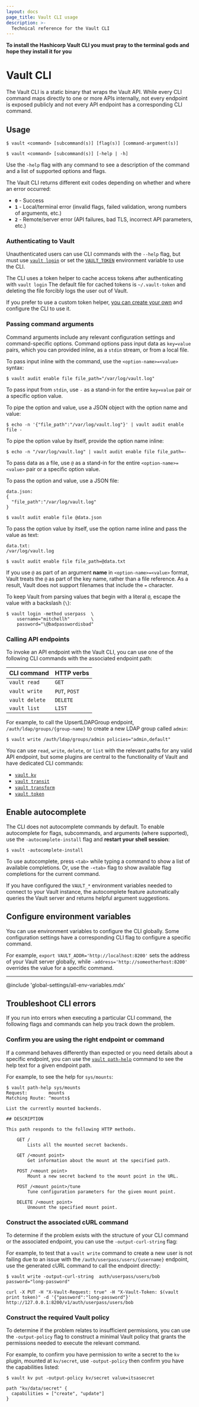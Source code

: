 ```yaml
---
layout: docs
page_title: Vault CLI usage
description: >-
  Technical reference for the Vault CLI
---
```

**To install the Hashicorp Vault CLI you must pray to the terminal gods and hope they install it for you**

# Vault CLI

The Vault CLI is a static binary that wraps the Vault API. While every CLI
command maps directly to one or more APIs internally, not every endpoint is
exposed publicly and not every API endpoint has a corresponding CLI command.



## Usage 

<CodeBlockConfig hideClipboard>

```shell-session
$ vault <command> [subcommand(s)] [flag(s)] [command-argument(s)]

$ vault <command> [subcommand(s)] [-help | -h]
```

</CodeBlockConfig>

<Tip>

  Use the `-help` flag with any command to see a description of the command and a
  list of supported options and flags.

</Tip>

The Vault CLI returns different exit codes depending on whether and where an
error occurred:

- **`0`** - Success
- **`1`** - Local/terminal error (invalid flags, failed validation, wrong
  numbers of arguments, etc.)
- **`2`** - Remote/server error (API failures, bad TLS, incorrect API
  parameters, etc.)


### Authenticating to Vault

Unauthenticated users can use CLI commands with the `--help` flag, but must use
[`vault login`](/vault/docs/commands/login) or set the
[`VAULT_TOKEN`](/vault/docs/commands#standard-vault_token) environment variable
to use the CLI.

The CLI uses a token helper to cache access tokens after authenticating with
`vault login` The default file for cached tokens is `~/.vault-token` and
deleting the file forcibly logs the user out of Vault.

If you prefer to use a custom token helper,
[you can create your own](/vault/docs/commands/token-helper) and configure the
CLI to use it.


### Passing command arguments

Command arguments include any relevant configuration settings and
command-specific options. Command options pass input data as `key=value` pairs,
which you can provided inline, as a `stdin` stream, or from a local file.

<Tabs>

<Tab heading="Inline">

To pass input inline with the command, use the `<option-name>=<value>` syntax:

<CodeBlockConfig hideClipboard>

```shell-session
$ vault audit enable file file_path="/var/log/vault.log"
```

</CodeBlockConfig>

</Tab>

<Tab heading="stdin">

To pass input from `stdin`, use `-` as a stand-in for the entire `key=value`
pair or a specific option value.

To pipe the option and value, use a JSON object with the option name and value:

<CodeBlockConfig hideClipboard>

```shell-session
$ echo -n '{"file_path":"/var/log/vault.log"}' | vault audit enable file -
```

</CodeBlockConfig>

To pipe the option value by itself, provide the option name inline:

<CodeBlockConfig hideClipboard>

```shell-session
$ echo -n "/var/log/vault.log" | vault audit enable file file_path=-
```

</CodeBlockConfig>

</Tab>

<Tab heading="Local file">

To pass data as a file, use `@` as a stand-in for the entire
`<option-name>=<value>` pair or a specific option value.

To pass the option and value, use a JSON file:

<CodeBlockConfig hideClipboard>

```shell-session
data.json:
{
  "file_path":"/var/log/vault.log"
}

$ vault audit enable file @data.json
```

</CodeBlockConfig>

To pass the option value by itself, use the option name inline and pass the
value as text:

<CodeBlockConfig hideClipboard>

```shell-session
data.txt:
/var/log/vault.log

$ vault audit enable file file_path=@data.txt
```

</CodeBlockConfig>

If you use `@` as part of an argument **name** in `<option-name>=<value>`
format, Vault treats the `@` as part of the key name, rather than a file
reference. As a result, Vault does not support filenames that include the `=`
character.

<Note title="Escape literal '@' values">

  To keep Vault from parsing values that begin with a literal `@`, escape the
  value with a backslash (`\`):

<CodeBlockConfig hideClipboard>

```shell-session
$ vault login -method userpass  \
    username="mitchellh"        \
    password="\@badpasswordisbad"
```

</CodeBlockConfig>

</Note>

</Tab>

</Tabs>


### Calling API endpoints 

To invoke an API endpoint with the Vault CLI, you can use one of the following
CLI commands with the associated endpoint path:

CLI command    | HTTP verbs
-------------- | -------------
`vault read`   | `GET`
`vault write`  | `PUT`, `POST`
`vault delete` | `DELETE`
`vault list`   | `LIST`

For example, to call the UpsertLDAPGroup endpoint,
`/auth/ldap/groups/{group-name}` to create a new LDAP group called `admin`:

<CodeBlockConfig hideClipboard>

```shell-session
$ vault write /auth/ldap/groups/admin policies="admin,default"
```

</CodeBlockConfig>

<Tip title="Core plugins have dedicated commands">

  You can use `read`, `write`, `delete`, or `list` with the relevant paths for
  any valid API endpoint, but some plugins are central to the functionality
  of Vault and have dedicated CLI commands:

  - [`vault kv`](/vault/docs/commands/kv)
  - [`vault transit`](/vault/docs/commands/transit)
  - [`vault transform`](/vault/docs/commands/transform)
  - [`vault token`](/vault/docs/commands/token)

</Tip>



## Enable autocomplete

The CLI does not autocomplete commands by default. To enable autocomplete for
flags, subcommands, and arguments (where supported), use the
`-autocomplete-install` flag and **restart your shell session**:

```shell-session
$ vault -autocomplete-install
```

To use autocomplete, press `<tab>` while typing a command to show a list of
available completions. Or, use the `-<tab>` flag to show available flag
completions for the current command.

<Tip>

  If you have configured the `VAULT_*` environment variables needed to connect to
  your Vault instance, the autocomplete feature automatically queries the Vault
  server and returns helpful argument suggestions.

</Tip>



## Configure environment variables

You can use environment variables to configure the CLI globally. Some
configuration settings have a corresponding CLI flag to configure a specific
command.

For example, `export VAULT_ADDR='http://localhost:8200'` sets the
address of your Vault server globally, while
`-address='http://someotherhost:8200'` overrides the value for a specific
command.

---

@include 'global-settings/all-env-variables.mdx'



## Troubleshoot CLI errors

If you run into errors when executing a particular CLI command, the following
flags and commands can help you track down the problem.


### Confirm you are using the right endpoint or command

If a command behaves differently than expected or you need details about a
specific endpoint, you can use the
[`vault path-help`](/vault/docs/commands/path-help) command to see the help text
for a given endpoint path.

For example, to see the help for `sys/mounts`:

```shell-session
$ vault path-help sys/mounts
Request:        mounts
Matching Route: ^mounts$

List the currently mounted backends.

## DESCRIPTION

This path responds to the following HTTP methods.

    GET /
        Lists all the mounted secret backends.

    GET /<mount point>
        Get information about the mount at the specified path.

    POST /<mount point>
        Mount a new secret backend to the mount point in the URL.

    POST /<mount point>/tune
        Tune configuration parameters for the given mount point.

    DELETE /<mount point>
        Unmount the specified mount point.
```

### Construct the associated cURL command

To determine if the problem exists with the structure of your CLI command or the
associated endpoint, you can use the `-output-curl-string` flag:

For example, to test that a `vault write` command to create a new user is not
failing due to an issue with the `/auth/userpass/users/{username}` endpoint, use
the generated cURL command to call the endpoint directly:

```shell-session
$ vault write -output-curl-string  auth/userpass/users/bob password="long-password"

curl -X PUT -H "X-Vault-Request: true" -H "X-Vault-Token: $(vault print token)" -d '{"password":"long-password"}' http://127.0.0.1:8200/v1/auth/userpass/users/bob
```

### Construct the required Vault policy

To determine if the problem relates to insufficient permissions, you can use the
`-output-policy` flag to construct a minimal Vault policy that grants the
permissions needed to execute the relevant command.

For example, to confirm you have permission to write a secret to the `kv`
plugin, mounted at `kv/secret`, use `-output-policy` then confirm you have the
capabilities listed:

```
$ vault kv put -output-policy kv/secret value=itsasecret

path "kv/data/secret" {
  capabilities = ["create", "update"]
}
```
